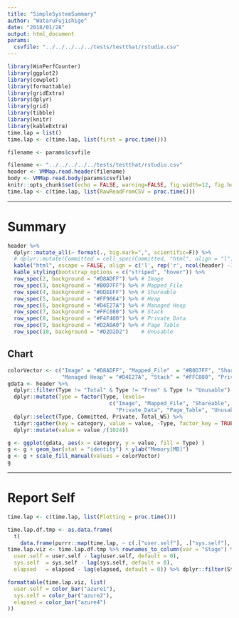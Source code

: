 ---
title: "SimpleSystemSummary"
author: "WataruFujishige"
date: "2018/01/28"
output: html_document
params:
  csvfile: "../../../../../tests/testthat/rstudio.csv"
---

```{r setup, include=FALSE}
library(WinPerfCounter)
library(ggplot2)
library(cowplot)
library(formattable)
library(gridExtra)
library(dplyr)
library(grid)
library(tibble)
library(knitr)
library(kableExtra)
time.lap = list()
time.lap <- c(time.lap, list(first = proc.time()))

filename <- params$csvfile

filename <- "../../../../../tests/testthat/rstudio.csv"
header <- VMMap.read.header(filename)
body <- VMMap.read.body(params$csvfile)
knitr::opts_chunk$set(echo = FALSE, warning=FALSE, fig.width=12, fig.height=8)
time.lap <- c(time.lap, list(RawReadFromCSV = proc.time()))

```

***

# Summary

```{r}


header %>% 
  dplyr::mutate_all(~ format(., big.mark=",", scientific=F)) %>% 
  # dplyr::mutate(Committed = cell_spec(Committed, "html", align = "l", color = "white")) %>% 
  kable("html", escape = FALSE, align = c('l', rep('r', ncol(header) -1))) %>%  
  kable_styling(bootstrap_options = c("striped", "hover")) %>% 
  row_spec(2, background = "#D8ADFF") %>% # Image
  row_spec(3, background = "#B0D7FF") %>% # Mapped_File
  row_spec(4, background = "#DDEEFF") %>% # Shareable
  row_spec(5, background = "#FF9664") %>% # Heap
  row_spec(6, background = "#D4E27A") %>% # Managed Heap
  row_spec(7, background = "#FFC080") %>% # Stack
  row_spec(8, background = "#F4F400") %>% # Private Data
  row_spec(9, background = "#D2A0A0") %>% # Page Table
  row_spec(10, background = "#D2D2D2")    # Unusable

```

## Chart

```{r}  
colorVector <- c("Image" = "#D8ADFF", "Mapped_File"  = "#B0D7FF", "Shareable"  = "#DDEEFF", "Heap" = "#FF9664", 
                 "Managed Heap" = "#D4E27A", "Stack" = "#FFC080", "Private_Data" = "#F4F400", "Page_Table" = "#D2A0A0", "Unusable" = "#D2D2D2")
gdata <- header %>% 
  dplyr::filter(Type != "Total" & Type != "Free" & Type != "Unusable") %>% 
  dplyr::mutate(Type = factor(Type, levels=
                                c("Image", "Mapped_File", "Shareable", "Heap", "Managed_Heap", "Stack", 
                                  "Private_Data", "Page_Table", "Unusable"))) %>% 
  dplyr::select(Type, Committed, Private, Total_WS) %>%
  tidyr::gather(key = category, value = value, -Type, factor_key = TRUE) %>% 
  dplyr::mutate(value = value /(1024))

g <- ggplot(gdata, aes(x = category, y = value, fill = Type) )
g <- g + geom_bar(stat = "identity") + ylab("Memory[MB]")
g <- g + scale_fill_manual(values = colorVector)
g
```


***

# Report Self

```{r}
time.lap <- c(time.lap, list(Plotting = proc.time()))

time.lap.df.tmp <- as.data.frame(
  t(
    data.frame(purrr::map(time.lap, ~ c(.["user.self"], .["sys.self"], .["elapsed"])))))
time.lap.viz <- time.lap.df.tmp %>% rownames_to_column(var = "Stage") %>% dplyr::mutate(
  user.self = user.self - lag(user.self, default = 0),
  sys.self  = sys.self - lag(sys.self, default = 0),
  elapsed   = elapsed - lag(elapsed, default = 0)) %>% dplyr::filter(Stage != "first");

formattable(time.lap.viz, list(
  user.self = color_bar("azure1"),
  sys.self = color_bar("azure2"),
  elapsed = color_bar("azure4")
))
```
